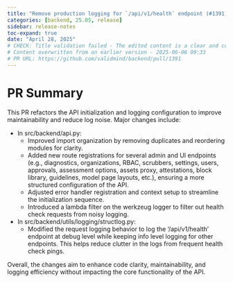 ```yaml
---
title: "Remove production logging for `/api/v1/health` endpoint (#1391)"
categories: [backend, 25.05, release]
sidebar: release-notes
toc-expand: true
date: "April 28, 2025"
# CHECK: Title validation failed - The edited content is a clear and concise improvement over the original. It replaces the shorthand "prod" with "production," which is more formal and widely understood. Additionally, it specifies that the logging is related to the `/api/v1/health` endpoint, making the context clearer. The use of backticks around the endpoint name helps to distinguish it as a code element, enhancing readability. Overall, the edited content effectively communicates the intended message in a more polished manner.
# Content overwritten from an earlier version - 2025-06-06 09:33
# PR URL: https://github.com/validmind/backend/pull/1391
---
```


# PR Summary

This PR refactors the API initialization and logging configuration to improve maintainability and reduce log noise. Major changes include:

- In src/backend/api.py:
  - Improved import organization by removing duplicates and reordering modules for clarity.
  - Added new route registrations for several admin and UI endpoints (e.g., diagnostics, organizations, RBAC, scrubbers, settings, users, approvals, assessment options, assets proxy, attestations, block library, guidelines, model page layouts, etc.), ensuring a more structured configuration of the API.
  - Adjusted error handler registration and context setup to streamline the initialization sequence.
  - Introduced a lambda filter on the werkzeug logger to filter out health check requests from noisy logging.

- In src/backend/utils/logging/structlog.py:
  - Modified the request logging behavior to log the '/api/v1/health' endpoint at debug level while keeping info level logging for other endpoints. This helps reduce clutter in the logs from frequent health check pings.

Overall, the changes aim to enhance code clarity, maintainability, and logging efficiency without impacting the core functionality of the API.
